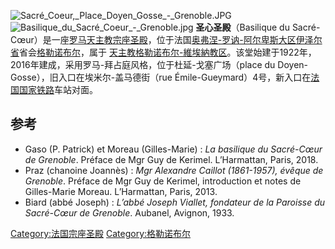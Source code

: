 [[File:Sacré_Coeur,_Place_Doyen_Gosse_-_Grenoble.JPG|right]]
[[File:Basilique_du_Sacré_Coeur_-_Grenoble.jpg|right]]
'''圣心圣殿'''（Basilique du Sacré-Cœur）是一座[[罗马天主教|罗马天主教]][[宗座圣殿|宗座圣殿]]，位于法国[[奥弗涅-罗讷-阿尔卑斯大区|奥弗涅-罗讷-阿尔卑斯大区]][[伊泽尔省|伊泽尔省]]省会[[格勒诺布尔|格勒诺布尔]]，属于 [[天主教格勒诺布尔-維埃納教区|天主教格勒诺布尔-維埃納教区]]。该堂始建于1922年，2016年建成，采用罗马-拜占庭风格，位于杜延-戈塞广场（place du Doyen-Gosse），旧入口在埃米尔-盖马德街（rue Émile-Gueymard）4号，新入口在[[法国国家铁路|法国国家铁路]]车站对面。

== 参考 == 
{{Reflist}}
* Gaso (P. Patrick) et Moreau (Gilles-Marie) : ''La basilique du Sacré-Cœur de Grenoble''. Préface de Mgr Guy de Kerimel. L’Harmattan, Paris, 2018.
* Praz (chanoine Joannès) : ''Mgr Alexandre Caillot (1861-1957), évêque de Grenoble''. Préface de Mgr Guy de Kerimel, introduction et notes de Gilles-Marie Moreau. L’Harmattan, Paris, 2013.
* Biard (abbé Joseph) : ''L’abbé Joseph Viallet, fondateur de la Paroisse du Sacré-Cœur de Grenoble''. Aubanel, Avignon, 1933.
[[Category:法国宗座圣殿|Category:法国宗座圣殿]]
[[Category:格勒诺布尔|Category:格勒诺布尔]]